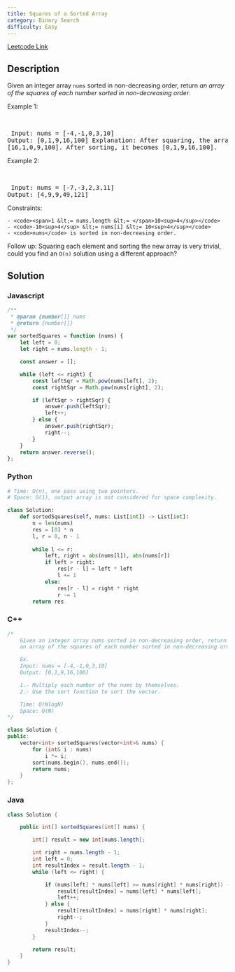 ```yaml
---
title: Squares of a Sorted Array
category: Binary Search
difficulty: Easy
---
```


<Callout>

[Leetcode Link](https://leetcode.com/problems/squares-of-a-sorted-array)

</Callout>

## Description
Given an integer array <code>nums</code> sorted in non-decreasing order, return *an array of the squares of each number sorted in non-decreasing order*.

 
Example 1:

<br /><pre className="overflow-x-auto">
Input: nums = [-4,-1,0,3,10]
Output: [0,1,9,16,100]
Explanation: After squaring, the array becomes [16,1,0,9,100].
After sorting, it becomes [0,1,9,16,100].
</pre>

Example 2:

<br /><pre className="overflow-x-auto">
Input: nums = [-7,-3,2,3,11]
Output: [4,9,9,49,121]
</pre>

 
Constraints:


	- <code><span>1 &lt;= nums.length &lt;= </span>10<sup>4</sup></code>
	- <code>-10<sup>4</sup> &lt;= nums[i] &lt;= 10<sup>4</sup></code>
	- <code>nums</code> is sorted in non-decreasing order.


 
Follow up: Squaring each element and sorting the new array is very trivial, could you find an <code>O(n)</code> solution using a different approach?

## Solution

### Javascript
```javascript
/**
 * @param {number[]} nums
 * @return {number[]}
 */
var sortedSquares = function (nums) {
    let left = 0;
    let right = nums.length - 1;

    const answer = [];

    while (left <= right) {
        const leftSqr = Math.pow(nums[left], 2);
        const rightSqr = Math.pow(nums[right], 2);

        if (leftSqr > rightSqr) {
            answer.push(leftSqr);
            left++;
        } else {
            answer.push(rightSqr);
            right--;
        }
    }
    return answer.reverse();
};

```
### Python
```python
# Time: O(n), one pass using two pointers.
# Space: O(1), output array is not considered for space complexity.

class Solution:
    def sortedSquares(self, nums: List[int]) -> List[int]:
        n = len(nums)
        res = [0] * n
        l, r = 0, n - 1
        
        while l <= r:
            left, right = abs(nums[l]), abs(nums[r])
            if left > right:
                res[r - l] = left * left
                l += 1
            else:
                res[r - l] = right * right
                r -= 1
        return res

```
### C++
```cpp
/*
    Given an integer array nums sorted in non-decreasing order, return 
    an array of the squares of each number sorted in non-decreasing order.

    Ex. 
    Input: nums = [-4,-1,0,3,10]
    Output: [0,1,9,16,100]

    1.- Multiply each number of the nums by themselves.
    2.- Use the sort function to sort the vector.

    Time: O(NlogN) 
    Space: O(N)
*/

class Solution {
public:
    vector<int> sortedSquares(vector<int>& nums) {
        for (int& i : nums)
            i *= i;
        sort(nums.begin(), nums.end());
        return nums;
    }
};

```
### Java
```java
class Solution {

    public int[] sortedSquares(int[] nums) {

        int[] result = new int[nums.length];

        int right = nums.length - 1;
        int left = 0;
        int resultIndex = result.length - 1;
        while (left <= right) {

            if (nums[left] * nums[left] >= nums[right] * nums[right]) {
                result[resultIndex] = nums[left] * nums[left];
                left++;
            } else {
                result[resultIndex] = nums[right] * nums[right];
                right--;
            }
            resultIndex--;
        }

        return result;
    }
}
```


